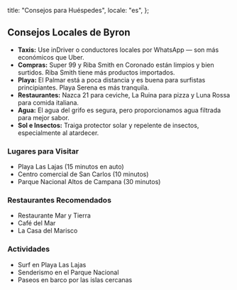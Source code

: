   title: "Consejos para Huéspedes",
  locale: "es",
};

## Consejos Locales de Byron

- **Taxis:** Use inDriver o conductores locales por WhatsApp — son más económicos que Uber.
- **Compras:** Super 99 y Riba Smith en Coronado están limpios y bien surtidos. Riba Smith tiene más productos importados.
- **Playa:** El Palmar está a poca distancia y es buena para surfistas principiantes. Playa Serena es más tranquila.
- **Restaurantes:** Nazca 21 para ceviche, La Ruina para pizza y Luna Rossa para comida italiana.
- **Agua:** El agua del grifo es segura, pero proporcionamos agua filtrada para mejor sabor.
- **Sol e Insectos:** Traiga protector solar y repelente de insectos, especialmente al atardecer.

### Lugares para Visitar
- Playa Las Lajas (15 minutos en auto)
- Centro comercial de San Carlos (10 minutos)
- Parque Nacional Altos de Campana (30 minutos)

### Restaurantes Recomendados
- Restaurante Mar y Tierra
- Café del Mar
- La Casa del Marisco

### Actividades
- Surf en Playa Las Lajas
- Senderismo en el Parque Nacional
- Paseos en barco por las islas cercanas

<AllImages /> 